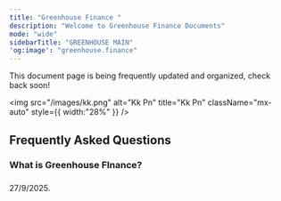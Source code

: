```yaml
---
title: "Greenhouse Finance "
description: "Welcome to Greenhouse Finance Documents"
mode: "wide"
sidebarTitle: "GREENHOUSE MAIN"
'og:image': "greenhouse.finance"
---
```


This document page is being frequently updated and organized, check back soon!

<img
  src="/images/kk.png"
  alt="Kk Pn"
  title="Kk Pn"
  className="mx-auto"
  style={{ width:"28%" }}
/>

## Frequently Asked Questions

### What is Greenhouse FInance?

### 

27/9/2025.